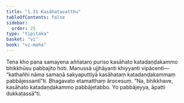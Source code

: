 ```yaml
---
title: "1.31 Kasāhatavatthu"
tableOfContents: false
sidebar:
  order: 25
type: "tipitaka"
basket: "vi"
book: "vi-maha"
---
```



<DynamicBreadcrumb />

<Division number="94" book="vi-maha" bookNo="3" page="106">

<Paragraph number="432" book="vi-maha">
Tena kho pana samayena aññataro puriso kasāhato katadaṇḍakammo bhikkhūsu pabbajito hoti. Manussā ujjhāyanti khiyyanti vipācenti—  “kathañhi nāma samaṇā sakyaputtiyā kasāhataṃ katadaṇḍakammaṃ pabbājessantī”ti. Bhagavato etamatthaṃ ārocesuṃ. “Na, bhikkhave, kasāhato katadaṇḍakammo pabbājetabbo. Yo pabbājeyya, āpatti dukkaṭassā”ti.
</Paragraph>
</Division>